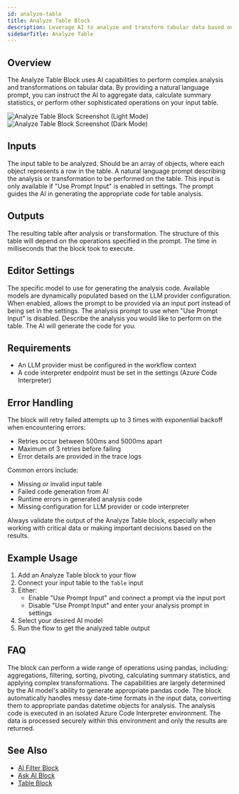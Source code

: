 ```yaml
---
id: analyze-table
title: Analyze Table Block
description: Leverage AI to analyze and transform tabular data based on natural language prompts
sidebarTitle: Analyze Table
---
```


## Overview

The Analyze Table Block uses AI capabilities to perform complex analysis and transformations on tabular data. By providing a natural language prompt, you can instruct the AI to aggregate data, calculate summary statistics, or perform other sophisticated operations on your input table.

<Frame className="block dark:hidden">
  <img src="/block-reference/assets/analyze_table_light.png" alt="Analyze Table Block Screenshot (Light Mode)" />
</Frame>
<Frame className="hidden dark:block">
  <img src="/block-reference/assets/analyze_table_dark.png" alt="Analyze Table Block Screenshot (Dark Mode)" />
</Frame>

## Inputs

<ParamField path="Table" type="table" required>
  The input table to be analyzed. Should be an array of objects, where each object represents a row in the table.
</ParamField>

<ParamField path="Prompt" type="string" required>
  A natural language prompt describing the analysis or transformation to be performed on the table. This input is only available if "Use Prompt Input" is enabled in settings. The prompt guides the AI in generating the appropriate code for table analysis.
</ParamField>

## Outputs

<ResponseField name="Output" type="table">
  The resulting table after analysis or transformation. The structure of this table will depend on the operations specified in the prompt.
</ResponseField>

<ResponseField name="Duration" type="number">
  The time in milliseconds that the block took to execute.
</ResponseField>

## Editor Settings

<ParamField path="AI Model" type="string" default="default">
  The specific model to use for generating the analysis code. Available models are dynamically populated based on the LLM provider configuration.
</ParamField>

<ParamField path="Use Prompt Input" type="boolean" default={false}>
  When enabled, allows the prompt to be provided via an input port instead of being set in the settings.
</ParamField>

<ParamField path="Prompt" type="string">
  The analysis prompt to use when "Use Prompt Input" is disabled. Describe the analysis you would like to perform on the table. The AI will generate the code for you.
</ParamField>

## Requirements

- An LLM provider must be configured in the workflow context
- A code interpreter endpoint must be set in the settings (Azure Code Interpreter)

## Error Handling

The block will retry failed attempts up to 3 times with exponential backoff when encountering errors:
- Retries occur between 500ms and 5000ms apart
- Maximum of 3 retries before failing
- Error details are provided in the trace logs

Common errors include:
- Missing or invalid input table
- Failed code generation from AI
- Runtime errors in generated analysis code
- Missing configuration for LLM provider or code interpreter

<Warning>
  Always validate the output of the Analyze Table block, especially when working with critical data or making important decisions based on the results.
</Warning>

## Example Usage

1. Add an Analyze Table block to your flow
2. Connect your input table to the `Table` input
3. Either:
   - Enable "Use Prompt Input" and connect a prompt via the input port
   - Disable "Use Prompt Input" and enter your analysis prompt in settings
4. Select your desired AI model
5. Run the flow to get the analyzed table output

## FAQ

<AccordionGroup>
  <Accordion title="What types of analysis can the Analyze Table block perform?">
    The block can perform a wide range of operations using pandas, including: aggregations, filtering, sorting, pivoting, calculating summary statistics, and applying complex transformations. The capabilities are largely determined by the AI model's ability to generate appropriate pandas code.
  </Accordion>

  <Accordion title="How does the block handle date-time data?">
    The block automatically handles messy date-time formats in the input data, converting them to appropriate pandas datetime objects for analysis.
  </Accordion>

  <Accordion title="How is the analysis performed securely?">
    The analysis code is executed in an isolated Azure Code Interpreter environment. The data is processed securely within this environment and only the results are returned.
  </Accordion>
</AccordionGroup>

## See Also

- [AI Filter Block](/block-reference/ai/ai-filter)
- [Ask AI Block](/block-reference/ai/ask-ai)
- [Table Block](/block-reference/data/table)
